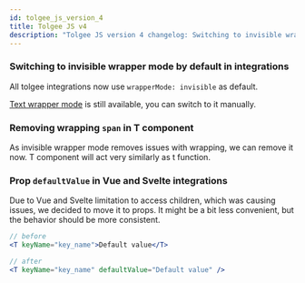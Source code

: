 ```yaml
---
id: tolgee_js_version_4
title: Tolgee JS v4
description: "Tolgee JS version 4 changelog: Switching to invisible wrapper mode by default, Removing wrapping span in T component​ and others."
---
```


### Switching to invisible wrapper mode by default in integrations

All tolgee integrations now use `wrapperMode: invisible` as default.

[Text wrapper mode](/js-sdk/wrapping) is still available, you can switch to it manually.

### Removing wrapping `span` in T component

As invisible wrapper mode removes issues with wrapping, we can remove it now. T component will act very similarly as t function.

### Prop `defaultValue` in Vue and Svelte integrations

Due to Vue and Svelte limitation to access children, which was causing issues, we decided to move it to props. It might be a bit less convenient, but the behavior should be more consistent.

```jsx
// before
<T keyName="key_name">Default value</T>

// after
<T keyName="key_name" defaultValue="Default value" />
```
